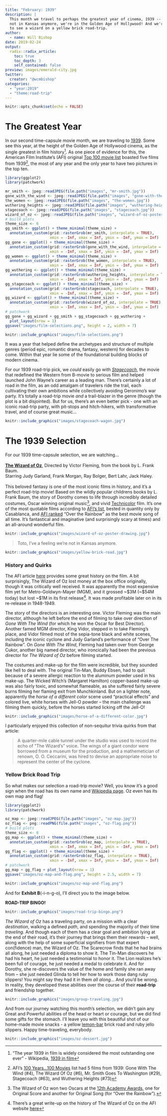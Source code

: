 ```yaml
---
title: "February: 1939"
description: |
  This month we travel to perhaps the greatest year of cinema, 1939 -- we're 
  not in Kansas anymore, we're in the Golden Age of Hollywood! And we're off 
  to see a wizard on a yellow brick road-trip.
author:
  - name: Will Bishop
date: 2019-02-24
output:
  radix::radix_article:
    toc: true
    toc_depth: 3
    self_contained: false
preview: images/emerald-city.jpg
twitter:
  creator: "@wcmbishop"
categories:
  - "year:2019"
  - "theme:road-trip"
---
```


```r
knitr::opts_chunk$set(echo = FALSE)
```

# The Greatest Year

In our second time-capsule movie month, we are traveling to [1939](https://www.imdb.com/search/title?year=1939&title_type=feature). Some see this year, at the height of the Golden Age of Hollywood cinema, as the single greatest in film history^["The year 1939 in film is widely considered the most outstanding one ever" - Wikipedia, [1939 in film](https://en.wikipedia.org/wiki/1939_in_film)]. As one piece of evidence for this, the American Film Institute's (AFI) original [Top 100 movie list](https://www.afi.com/100Years/movies.aspx) boasted five films from 1939^[AFI's [100 Years...100 Movies](https://www.afi.com/100Years/movies.aspx) list had 5 films from 1939: Gone With The Wind (#4), The Wizard Of Oz (#6), Mr. Smith Goes To Washington (#29), Stagecoach (#63), and Wuthering Heights (#73)], the most of any year and the only year to have two pictures in the top ten.

```r
library(ggplot2)
library(patchwork)

mr_smith <- jpeg::readJPEG(file.path("images", "mr-smith.jpg"))
gone_with_the_wind <- jpeg::readJPEG(file.path("images", "gone-with-the-wind.jpg"))
the_women <- jpeg::readJPEG(file.path("images", "the-women.jpg"))
wuthering_heights <- jpeg::readJPEG(file.path("images", "wuthering-heights.jpg"))
stagecoach <- jpeg::readJPEG(file.path("images", "stagecoach.jpg"))
wizard_of_oz <- jpeg::readJPEG(file.path("images", "wizard-of-oz-poster.jpg"))
# build plots
theme_size <- 6
gg_smith <- ggplot() + theme_minimal(theme_size) +
  annotation_custom(grid::rasterGrob(mr_smith, interpolate = TRUE), 
                    xmin = -Inf, xmax = Inf, ymin = -Inf, ymax = Inf)
gg_gone <- ggplot() + theme_minimal(theme_size) +
  annotation_custom(grid::rasterGrob(gone_with_the_wind, interpolate = TRUE), 
                    xmin = -Inf, xmax = Inf, ymin = -Inf, ymax = Inf)
gg_women <- ggplot() + theme_minimal(theme_size) +
  annotation_custom(grid::rasterGrob(the_women, interpolate = TRUE), 
                    xmin = -Inf, xmax = Inf, ymin = -Inf, ymax = Inf)
gg_wuthering <- ggplot() + theme_minimal(theme_size) +
  annotation_custom(grid::rasterGrob(wuthering_heights, interpolate = TRUE), 
                    xmin = -Inf, xmax = Inf, ymin = -Inf, ymax = Inf)
gg_stagecoach <- ggplot() + theme_minimal(theme_size) +
  annotation_custom(grid::rasterGrob(stagecoach, interpolate = TRUE), 
                    xmin = -Inf, xmax = Inf, ymin = -Inf, ymax = Inf)
gg_wizard <- ggplot() + theme_minimal(theme_size) +
  annotation_custom(grid::rasterGrob(wizard_of_oz, interpolate = TRUE), 
                    xmin = -Inf, xmax = Inf, ymin = -Inf, ymax = Inf)
# patchwork
gg_gone + gg_wizard + gg_smith + gg_stagecoach + gg_wuthering + 
  plot_layout(nrow = 1)
ggsave("images/film-selections.png", height = 2, width = 7)
```

```r
knitr::include_graphics("images/film-selections.png")
```

It was a year that helped define the archetypes and structure of multiple genres (period epic, romantic drama, fantasy, western) for decades to come. Within that year lie some of the foundational building blocks of modern cinema.

For our 1939 road-trip pick, we *could* easily go with [*Stagecoach*](https://www.imdb.com/title/tt0031971), the movie that redefined the Western from B-movie to serious film and helped launched John Wayne's career as a leading man. There's certainly a lot of road in the film, as an odd amalgam of travelers ride the trail, each cultivating their own ambitions while collectively avoiding Geronimo's war party. It's totally a road-trip movie *and* a trail-blazer in the genre (though the plot is a bit disjointed). But for us, there's an even better pick - one with an iconic road-trip party, with pit-stops and hitch-hikers, with transformative travel, and of course great music...

<aside>
```r
knitr::include_graphics("images/stagecoach-wagon.jpg")
```
</aside>


# The 1939 Selection

For our 1939 time-capsule selection, we are watching...<br><br>
[**The Wizard of Oz**](https://www.imdb.com/title/tt0032138),
Directed by Victor Fleming, from the book by L. Frank Baum.  
Starring Judy Garland, Frank Morgan, Ray Bolger, Bert Lahr, Jack Haley.<br><br>
This beloved fantasy is one of the most iconic films in history, and it's a perfect road-trip movie! Based on the wildly popular childrens books by L. Frank Baum, the story of Dorothy comes to life through incredibly detailed costumes, Oscar winning original music^[The Wizard of Oz won two Oscars at the [12th Academy Awards](https://www.oscars.org/oscars/ceremonies/1940), one for Original Score and another for Original Song (for "Over the Rainbow").], and vivid [Technicolor](https://en.wikipedia.org/wiki/Technicolor) film. It's one of the most quotable films according to [AFI's list](https://www.afi.com/100Years/quotes.aspx), bested in quantity only by Casablanca, and [AFI ranked](https://www.afi.com/100Years/songs.aspx) "Over the Rainbow" as the best movie song of all time. It's fantastical and imaginative (and surprisingly scary at times) and an all-around wonderful film. 

<aside>
```r
knitr::include_graphics("images/wizard-of-oz-poster-drawing.jpg")
```
</aside>

> Toto, I've a feeling we're not in Kansas anymore.

```r
knitr::include_graphics("images/yellow-brick-road.jpg")
```


### History and Quirks

The AFI article [here](https://catalog.afi.com/Catalog/moviedetails/7892) provides some great history on the film. A bit surprisingly, The Wizard of Oz lost money at the box office originally, though it was critically well received. It was apparently the most expensive film yet for Metro-Goldwyn-Mayer (MGM), and it grossed ~$3M (~$54M today) but lost ~$1M in its first release^[There's a great write-up on the history of The Wizard of Oz on the AFI website [here](https://catalog.afi.com/Catalog/moviedetails/7892)]. It was made profitable later on in its re-release in 1948-1949.

The story of the directors is an interesting one. Victor Fleming was the main director, although he left before the end of filming to take over direction of *Gone With The Wind* (for which he won the Oscar for Best Director). Another famed MGM director, King Vidor, stepped in to take Fleming's place, and Vidor filmed most of the sepia-tone black and white scenes, including the iconic cyclone and Judy Garland's performance of "Over The Rainbow". On *Gone With The Wind*, Fleming had taken over from George Cukor, another big named director, who ironcically had been the previous director for *The Wizard of Oz* before filming started.

The costumes and make-up for the film were incredible, but they sounded like hell to deal with. The original Tin-Man, Buddy Ebsen, had to quit because of a severe allergic reaction to the aluminum powder used in his make-up. The Wicked Witch's (Margaret Hamilton) copper-based make-up was also fairly toxic, and somewhat flameable, as she suffered fairly severe burns filming her flaming exit from Munchkinland. But on a lighter note, apparently the *horse of a different color* scene used "practical effects" and colored live, white horses with Jell-O powder -- the main challenge was filming them quickly, before the horses started licking off the Jell-O!

<aside>
```r
knitr::include_graphics("images/horse-of-a-different-color.jpg")
```
</aside>

I particularly enjoyed this collection of non-sequitur trivia quirks from that article:

> A quarter-mile cable tunnel under the studio was used to record the echo of “The Wizard's” voice. The wings of a giant condor were borrowed from a museum for the production, and a mathemetician of renown, O. O. Ceccarini, was hired to devise an appropriate noise to represent the center of the cyclone.


### Yellow Brick Road Trip

So what makes our selection a road-trip movie? Well, you know it's a good sign when the road has its own name and [Wikipedia page](https://en.wikipedia.org/wiki/Yellow_brick_road). Oz even has its own map and flag!

```r
library(ggplot2)
library(patchwork)

oz_map <- jpeg::readJPEG(file.path("images", "oz-map.jpg"))
oz_flag <- png::readPNG(file.path("images", "oz-flag.png"))
# build plots
theme_size <- 6
gg_map <- ggplot() + theme_minimal(theme_size) +
  annotation_custom(grid::rasterGrob(oz_map, interpolate = TRUE), 
                    xmin = -Inf, xmax = Inf, ymin = -Inf, ymax = Inf)
gg_flag <- ggplot() + theme_minimal(theme_size) +
  annotation_custom(grid::rasterGrob(oz_flag, interpolate = TRUE), 
                    xmin = -Inf, xmax = Inf, ymin = -Inf, ymax = Inf)
# patchwork
gg_map + gg_flag + plot_layout(nrow = 1)
ggsave("images/oz-map-and-flag.png", height = 2.5, width = 7)
```

```r
knitr::include_graphics("images/oz-map-and-flag.png")
```

And for **Exhibit B**(-i-n-g-o), I'll direct you to the image below.

**ROAD-TRIP BINGO!**

```r
knitr::include_graphics("images/road-trip-bingo.png")
```

*The Wizard of Oz* has a traveling party, on a mission with a clear *destination*, walking a defined *path*, and spending the majority of their time *traveling*. And though each of them has a clear goal and ambition lying at the end of their road, it's their journey that brings them their rewards -- well, along with the help of some superficial signifiers from that expert con(fidence) man, the Wizard of Oz. The Scarecrow finds that he had brains all along, he just needed a diploma to show it. The Tin-Man discovers he had his heart, he just needed a testimonial to honor it. The Lion realizes he's been full of courage, he just needed a medal to celebrate it. And for Dorothy, she re-discovers the value of the home and family she ran away from -- she just needed Glinda to tell her how to work those dang ruby slippers! You might say they had it in them *all along*... And you'd be wrong. In reality, they developed these abilities over the course of their **road-trip** and friendship together. 

<aside>
```r
knitr::include_graphics("images/group-traveling.jpg")
```
</aside>


And from our journey watching this month's selection, we didn't gain any Great and Powerful abilities of the head or heart or courage, but we did find some gifts for the stomach. I'll leave you with this beautiful shot of our home-made movie snacks - a yellow [lemon-bar](https://www.allrecipes.com/recipe/10294/the-best-lemon-bars/) brick road and ruby jello slippers. Happy time-traveling, everybody.

```r
knitr::include_graphics("images/oz-dessert.jpg")
```


